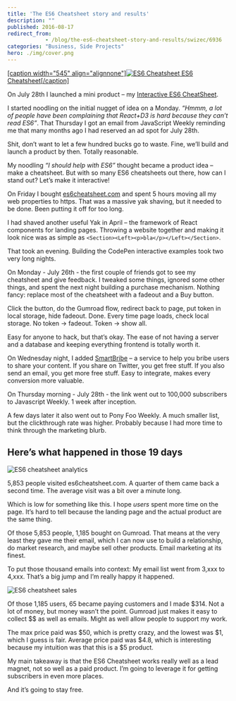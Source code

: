```yaml
---
title: 'The ES6 Cheatsheet story and results'
description: ""
published: 2016-08-17
redirect_from: 
            - /blog/the-es6-cheatsheet-story-and-results/swizec/6936
categories: "Business, Side Projects"
hero: ./img/cover.png
---
```

[\[caption width="545" align="alignnone"\]![ES6 Cheatsheet](./img/cover.png) ES6 Cheatsheet\[/caption\]](https://es6cheatsheet.com)

On July 28th I launched a mini product – my [Interactive ES6 CheatSheet](https://es6cheatsheet.com/).

I started noodling on the initial nugget of idea on a Monday. _“Hmmm, a lot of people have been complaining that React+D3 is hard because they can’t read ES6”_. That Thursday I got an email from JavaScript Weekly reminding me that many months ago I had reserved an ad spot for July 28th.

Shit, don’t want to let a few hundred bucks go to waste. Fine, we’ll build and launch a product by then. Totally reasonable.

My noodling _“I should help with ES6”_ thought became a product idea – make a cheatsheet. But with so many ES6 cheatsheets out there, how can I stand out? Let’s make it interactive!

On Friday I bought [es6cheatsheet.com](https://es6cheatsheet.com) and spent 5 hours moving all my web properties to https. That was a massive yak shaving, but it needed to be done. Been putting it off for too long.

I had shaved another useful Yak in April – the framework of React components for landing pages. Throwing a website together and making it look nice was as simple as `<Section><Left><p>bla</p></Left></Section>`.

That took an evening. Building the CodePen interactive examples took two very long nights.

On Monday - July 26th - the first couple of friends got to see my cheatsheet and give feedback. I tweaked some things, ignored some other things, and spent the next night building a purchase mechanism. Nothing fancy: replace most of the cheatsheet with a fadeout and a Buy button.

Click the button, do the Gumroad flow, redirect back to page, put token in local storage, hide fadeout. Done. Every time page loads, check local storage. No token -> fadeout. Token -> show all.

Easy for anyone to hack, but that’s okay. The ease of not having a server and a database and keeping everything frontend is totally worth it.

On Wednesday night, I added [SmartBribe](http://www.smartbribe.com/) – a service to help you bribe users to share your content. If you share on Twitter, you get free stuff. If you also send an email, you get more free stuff. Easy to integrate, makes every conversion more valuable.

On Thursday morning - July 28th - the link went out to 100,000 subscribers to Javascript Weekly. 1 week after inception.

A few days later it also went out to Pony Foo Weekly. A much smaller list, but the clickthrough rate was higher. Probably because I had more time to think through the marketing blurb.

## Here’s what happened in those 19 days

![ES6 cheatsheet analytics](./img/blog-wp-content-uploads-2016-08-Screen-Shot-2016-08-17-at-00.06.19-1024x360.png)

5,853 people visited es6cheatsheet.com. A quarter of them came back a second time. The average visit was a bit over a minute long.

Which is low for something like this. I hope _users_ spent more time on the page. It’s hard to tell because the landing page and the actual product are the same thing.

Of those 5,853 people, 1,185 bought on Gumroad. That means at the very least they gave me their email, which I can now use to build a relationship, do market research, and maybe sell other products. Email marketing at its finest.

To put those thousand emails into context: My email list went from 3,xxx to 4,xxx. That’s a big jump and I’m really happy it happened.

![ES6 cheatsheet sales](./img/blog-wp-content-uploads-2016-08-Screen-Shot-2016-08-16-at-23.41.01-1024x486.png)

Of those 1,185 users, 65 became paying customers and I made $314. Not a lot of money, but money wasn’t the point. Gumroad just makes it easy to collect $$ as well as emails. Might as well allow people to support my work.

The max price paid was $50, which is pretty crazy, and the lowest was $1, which I guess is fair. Average price paid was $4.8, which is interesting because my intuition was that this is a $5 product.

My main takeaway is that the ES6 Cheatsheet works really well as a lead magnet, not so well as a paid product. I’m going to leverage it for getting subscribers in even more places.

And it’s going to stay free.
